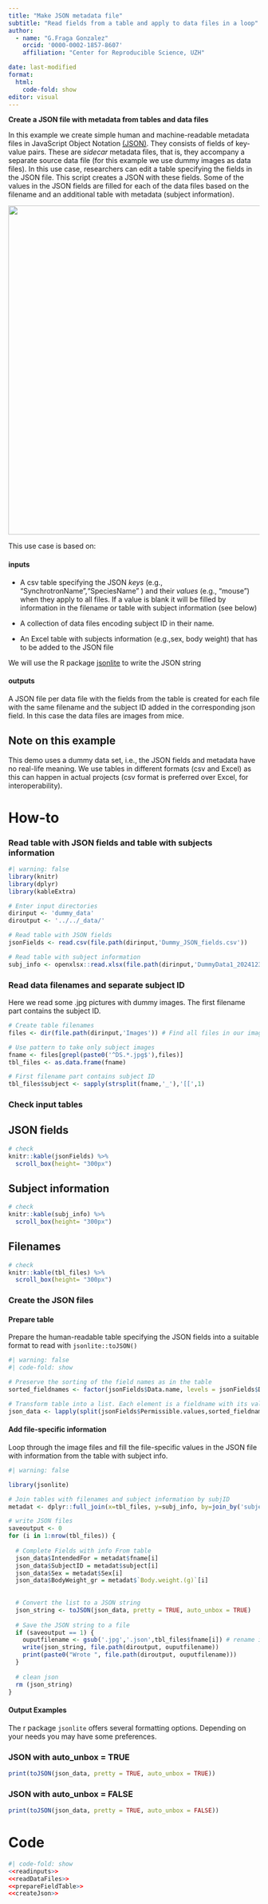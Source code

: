 ```yaml
---
title: "Make JSON metadata file" 
subtitle: "Read fields from a table and apply to data files in a loop"
author:
  - name: "G.Fraga Gonzalez"
    orcid: '0000-0002-1857-8607'
    affiliation: "Center for Reproducible Science, UZH"

date: last-modified
format: 
  html:
    code-fold: show
editor: visual
---
```


**Create a JSON file with metadata from tables and data files**

In this example we create simple human and machine-readable metadata files in JavaScript Object Notation [(JSON)](https://www.json.org/json-en.html). They consists of fields of key-value pairs. These are *sidecar* metadata files, that is, they accompany a separate source data file (for this example we use dummy images as data files). In this use case, researchers can edit a table specifying the fields in the JSON file. This script creates a JSON with these fields. Some of the values in the JSON fields are filled for each of the data files based on the filename and an additional table with metadata (subject information).

![](images/banner_json-01.png){width="659"}

This use case is based on:

#### inputs

-   A csv table specifying the JSON *keys* (e.g., "SynchrotronName","SpeciesName" ) and their *values* (e.g., "mouse") when they apply to all files. If a value is blank it will be filled by information in the filename or table with subject information (see below)

-   A collection of data files encoding subject ID in their name.

-   An Excel table with subjects information (e.g.,sex, body weight) that has to be added to the JSON file

We will use the R package [jsonlite](https://cran.r-project.org/web/packages/jsonlite/index.html) to write the JSON string

#### outputs

A JSON file per data file with the fields from the table is created for each file with the same filename and the subject ID added in the corresponding json field. In this case the data files are images from mice.

::: {.callout-note collapse="false"}
# Note on this example

This demo uses a dummy data set, i.e., the JSON fields and metadata have no real-life meaning. We use tables in different formats (csv and Excel) as this can happen in actual projects (csv format is preferred over Excel, for interoperability).
:::

::: panel-tabset
# How-to

### Read table with JSON fields and table with subjects information

```r
#| warning: false 
library(knitr)
library(dplyr)
library(kableExtra)

# Enter input directories 
dirinput <- 'dummy_data'
diroutput <- '../../_data/'

# Read table with JSON fields 
jsonFields <- read.csv(file.path(dirinput,'Dummy_JSON_fields.csv'))

# Read table with subject information
subj_info <- openxlsx::read.xlsx(file.path(dirinput,'DummyData1_20241234_subjects.xlsx'), sheet = 'subject_info')
```

### Read data filenames and separate subject ID

Here we read some .jpg pictures with dummy images. The first filename part contains the subject ID.

```r

# Create table filenames 
files <- dir(file.path(dirinput,'Images')) # Find all files in our images folder

# Use pattern to take only subject images
fname <- files[grepl(paste0('^DS.*.jpg$'),files)] 
tbl_files <- as.data.frame(fname) 

# First filename part contains subject ID
tbl_files$subject <- sapply(strsplit(fname,'_'),'[[',1) 
```

### Check input tables

::: panel-tabset
## JSON fields

```r
# check 
knitr::kable(jsonFields) %>%
  scroll_box(height= "300px")

```

## Subject information

```r
# check 
knitr::kable(subj_info) %>%
  scroll_box(height= "300px")

```

## Filenames

```r
# check 
knitr::kable(tbl_files) %>%
  scroll_box(height= "300px")

```
:::

### Create the JSON files

#### Prepare table

Prepare the human-readable table specifying the JSON fields into a suitable format to read with `jsonlite::toJSON()`

```r
#| warning: false 
#| code-fold: show

# Preserve the sorting of the field names as in the table
sorted_fieldnames <- factor(jsonFields$Data.name, levels = jsonFields$Data.name) 

# Transform table into a list. Each element is a fieldname with its values
json_data <- lapply(split(jsonFields$Permissible.values,sorted_fieldnames),as.character)

```

#### Add file-specific information

Loop through the image files and fill the file-specific values in the JSON file with information from the table with subject info.

```r
#| warning: false 

library(jsonlite)

# Join tables with filenames and subject information by subjID
metadat <- dplyr::full_join(x=tbl_files, y=subj_info, by=join_by('subject'=='subjID'),keep=FALSE)  

# write JSON files 
saveoutput <- 0
for (i in 1:nrow(tbl_files)) {
  
  # Complete Fields with info From table 
  json_data$IntendedFor = metadat$fname[i]
  json_data$SubjectID = metadat$subject[i]
  json_data$Sex = metadat$Sex[i]
  json_data$BodyWeight_gr = metadat$`Body.weight.(g)`[i]
  
  
  # Convert the list to a JSON string
  json_string <- toJSON(json_data, pretty = TRUE, auto_unbox = TRUE)
  
  # Save the JSON string to a file
  if (saveoutput == 1) {
    ouputfilename <- gsub('.jpg','.json',tbl_files$fname[i]) # rename input file
    write(json_string, file.path(diroutput, ouputfilename))  
    print(paste0("Wrote ", file.path(diroutput, ouputfilename)))
  }
  
  # clean json 
  rm (json_string)
}


```

#### Output Examples

The r package `jsonlite` offers several formatting options. Depending on your needs you may have some preferences.

::: panel-tabset
### JSON with auto_unbox = TRUE

```r
print(toJSON(json_data, pretty = TRUE, auto_unbox = TRUE))
```

### JSON with auto_unbox = FALSE

```r
print(toJSON(json_data, pretty = TRUE, auto_unbox = FALSE))
```
:::

# Code

```r
#| code-fold: show
<<readinputs>>
<<readDataFiles>>
<<prepareFieldTable>>
<<createJson>>
```
:::
